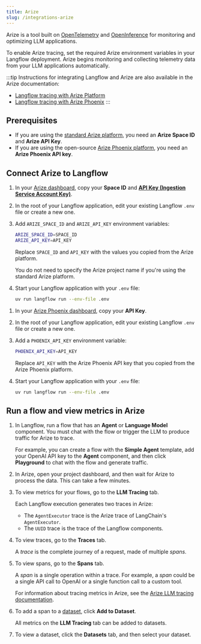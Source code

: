 ```yaml
---
title: Arize
slug: /integrations-arize
---
```



Arize is a tool built on [OpenTelemetry](https://opentelemetry.io/) and [OpenInference](https://docs.arize.com/phoenix/reference/open-inference) for monitoring and optimizing LLM applications.

To enable Arize tracing, set the required Arize environment variables in your Langflow deployment.
Arize begins monitoring and collecting telemetry data from your LLM applications automatically.

:::tip
Instructions for integrating Langflow and Arize are also available in the Arize documentation:

* [Langflow tracing with Arize Platform](https://arize.com/docs/ax/integrations/frameworks-and-platforms/langflow/langflow-tracing)
* [Langflow tracing with Arize Phoenix](https://arize.com/docs/phoenix/integrations/langflow/langflow-tracing)
:::

## Prerequisites

* If you are using the [standard Arize platform](https://docs.arize.com/arize), you need an **Arize Space ID** and **Arize API Key**.
* If you are using the open-source [Arize Phoenix platform](https://docs.arize.com/phoenix), you need an **Arize Phoenix API key**.

## Connect Arize to Langflow

<Tabs>
<TabItem value="platform" label="Arize Platform" default>

1. In your [Arize dashboard](https://app.arize.com/), copy your **Space ID** and [**API Key (Ingestion Service Account Key)**](https://arize.com/docs/ax/security-and-settings/api-keys).

2. In the root of your Langflow application, edit your existing Langflow `.env` file or create a new one.

3. Add `ARIZE_SPACE_ID` and `ARIZE_API_KEY` environment variables:

    ```bash
    ARIZE_SPACE_ID=SPACE_ID
    ARIZE_API_KEY=API_KEY
    ```

    Replace `SPACE_ID` and `API_KEY` with the values you copied from the Arize platform.

    You do not need to specify the Arize project name if you're using the standard Arize platform.

4. Start your Langflow application with your `.env` file:

    ```bash
    uv run langflow run --env-file .env
    ```

</TabItem>
<TabItem value="phoenix" label="Arize Phoenix">

1. In your [Arize Phoenix dashboard](https://app.phoenix.arize.com/), copy your **API Key**.

2. In the root of your Langflow application, edit your existing Langflow `.env` file or create a new one.

3. Add a `PHOENIX_API_KEY` environment variable:

    ```bash
    PHOENIX_API_KEY=API_KEY
    ```

    Replace `API_KEY` with the Arize Phoenix API key that you copied from the Arize Phoenix platform.

4. Start your Langflow application with your `.env` file:

    ```bash
    uv run langflow run --env-file .env
    ```

</TabItem>
</Tabs>

## Run a flow and view metrics in Arize

1. In Langflow, run a flow that has an **Agent** or **Language Model** component.
You must chat with the flow or trigger the LLM to produce traffic for Arize to trace.

    For example, you can create a flow with the **Simple Agent** template, add your OpenAI API key to the **Agent** component, and then click **Playground** to chat with the flow and generate traffic.

2. In Arize, open your project dashboard, and then wait for Arize to process the data.
This can take a few minutes.

3. To view metrics for your flows, go to the **LLM Tracing** tab.

    Each Langflow execution generates two traces in Arize:

    * The `AgentExecutor` trace is the Arize trace of LangChain's `AgentExecutor`.
    * The `UUID` trace is the trace of the Langflow components.

4. To view traces, go to the **Traces** tab.

    A _trace_ is the complete journey of a request, made of multiple _spans_.

5. To view spans, go to the **Spans** tab.

    A _span_ is a single operation within a trace.
    For example, a _span_ could be a single API call to OpenAI or a single function call to a custom tool.

    For information about tracing metrics in Arize, see the [Arize LLM tracing documentation](https://docs.arize.com/arize/llm-tracing/tracing).

6. To add a span to a [dataset](https://docs.arize.com/arize/llm-datasets-and-experiments/datasets-and-experiments), click **Add to Dataset**.

    All metrics on the **LLM Tracing** tab can be added to datasets.

7. To view a dataset, click the **Datasets** tab, and then select your dataset.
